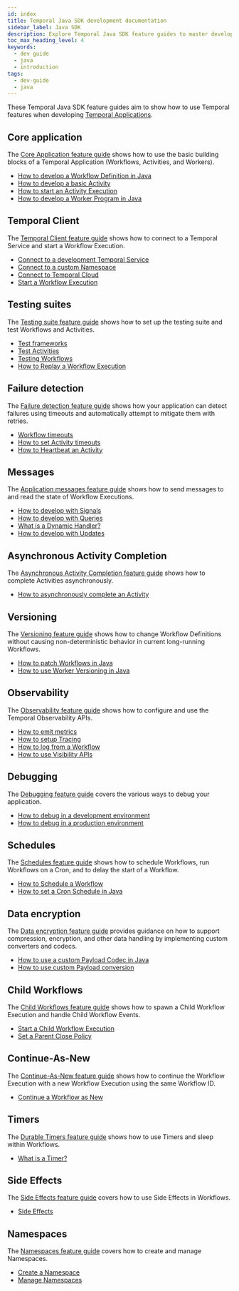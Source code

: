 ```yaml
---
id: index
title: Temporal Java SDK development documentation
sidebar_label: Java SDK
description: Explore Temporal Java SDK feature guides to master developing Temporal Applications. Learn how to build Workflows, Activities, and Workers, connect to Temporal Services, set up a testing suite, handle failure detection, send messages, complete Activities asynchronously, implement Versioning, use Observability, debug applications, schedule Workflows
toc_max_heading_level: 4
keywords:
  - dev guide
  - java
  - introduction
tags:
  - dev-guide
  - java
---
```


These Temporal Java SDK feature guides aim to show how to use Temporal features when developing [Temporal Applications](/temporal#temporal-application).

## Core application

The [Core Application feature guide](/develop/java/core-application) shows how to use the basic building blocks of a Temporal Application (Workflows, Activities, and Workers).

- [How to develop a Workflow Definition in Java](/develop/java/core-application#develop-workflows)
- [How to develop a basic Activity](/develop/java/core-application#develop-activities)
- [How to start an Activity Execution](/develop/java/core-application#activity-execution)
- [How to develop a Worker Program in Java](/develop/java/core-application#run-a-dev-worker)

## Temporal Client

The [Temporal Client feature guide](/develop/java/temporal-clients) shows how to connect to a Temporal Service and start a Workflow Execution.

- [Connect to a development Temporal Service](/develop/java/temporal-clients#connect-to-development-service)
- [Connect to a custom Namespace](/develop/java/temporal-clients#connect-to-custom-namespace)
- [Connect to Temporal Cloud](/develop/java/temporal-clients#connect-to-temporal-cloud)
- [Start a Workflow Execution](/develop/java/temporal-clients#start-workflow-execution)

## Testing suites

The [Testing suite feature guide](/develop/java/testing-suite) shows how to set up the testing suite and test Workflows and Activities.

- [Test frameworks](/develop/java/testing-suite#test-frameworks)
- [Test Activities](/develop/java/testing-suite#test-activities)
- [Testing Workflows](/develop/java/testing-suite#test-workflows)
- [How to Replay a Workflow Execution](/develop/java/testing-suite#replay)

## Failure detection

The [Failure detection feature guide](/develop/java/failure-detection) shows how your application can detect failures using timeouts and automatically attempt to mitigate them with retries.

- [Workflow timeouts](/develop/java/failure-detection#workflow-timeouts)
- [How to set Activity timeouts](/develop/java/failure-detection#activity-timeouts)
- [How to Heartbeat an Activity](/develop/java/failure-detection#activity-heartbeats)

## Messages

The [Application messages feature guide](/develop/java/message-passing) shows how to send messages to and read the state of Workflow Executions.

- [How to develop with Signals](/develop/java/message-passing#signals)
- [How to develop with Queries](/develop/java/message-passing#queries)
- [What is a Dynamic Handler?](/develop/java/message-passing#dynamic-handler)
- [How to develop with Updates](/develop/java/message-passing#updates)

## Asynchronous Activity Completion

The [Asynchronous Activity Completion feature guide](/develop/java/asynchronous-activity-completion) shows how to complete Activities asynchronously.

- [How to asynchronously complete an Activity](/develop/java/asynchronous-activity-completion)

## Versioning

The [Versioning feature guide](/develop/java/versioning) shows how to change Workflow Definitions without causing non-deterministic behavior in current long-running Workflows.

- [How to patch Workflows in Java](/develop/java/versioning#patching)
- [How to use Worker Versioning in Java](/develop/java/versioning#worker-versioning)

## Observability

The [Observability feature guide](/develop/java/observability) shows how to configure and use the Temporal Observability APIs.

- [How to emit metrics](/develop/java/observability#metrics)
- [How to setup Tracing](/develop/java/observability#tracing)
- [How to log from a Workflow](/develop/java/observability#logging)
- [How to use Visibility APIs](/develop/java/observability#visibility)

## Debugging

The [Debugging feature guide](/develop/java/debugging) covers the various ways to debug your application.

- [How to debug in a development environment](/develop/java/debugging#debug-in-a-development-environment)
- [How to debug in a production environment](/develop/java/debugging#debug-in-a-production-environment)

## Schedules

The [Schedules feature guide](/develop/java/schedules) shows how to schedule Workflows, run Workflows on a Cron, and to delay the start of a Workflow.

- [How to Schedule a Workflow](/develop/java/schedules#schedule-a-workflow)
- [How to set a Cron Schedule in Java](/develop/java/schedules#cron-schedule)

## Data encryption

The [Data encryption feature guide](/develop/java/data-encryption) provides guidance on how to support compression, encryption, and other data handling by implementing custom converters and codecs.

- [How to use a custom Payload Codec in Java](/develop/java/data-encryption#custom-payload-codec)
- [How to use custom Payload conversion](/develop/java/data-encryption#custom-payload-conversion)

## Child Workflows

The [Child Workflows feature guide](/develop/java/child-workflows) shows how to spawn a Child Workflow Execution and handle Child Workflow Events.

- [Start a Child Workflow Execution](/develop/java/child-workflows#start-child-workflow)
- [Set a Parent Close Policy](/develop/java/child-workflows#parent-close-policy)

## Continue-As-New

The [Continue-As-New feature guide](/develop/java/continue-as-new) shows how to continue the Workflow Execution with a new Workflow Execution using the same Workflow ID.

- [Continue a Workflow as New](/develop/java/continue-as-new)

## Timers

The [Durable Timers feature guide](/develop/java/timers) shows how to use Timers and sleep within Workflows.

- [What is a Timer?](/develop/java/timers#timers)

## Side Effects

The [Side Effects feature guide](/develop/java/side-effects) covers how to use Side Effects in Workflows.

- [Side Effects](/develop/java/side-effects#side-effects)

## Namespaces

The [Namespaces feature guide](/develop/java/namespaces) covers how to create and manage Namespaces.

- [Create a Namespace](/develop/java/namespaces#register-namespace)
- [Manage Namespaces](/develop/java/namespaces#manage-namespaces)
